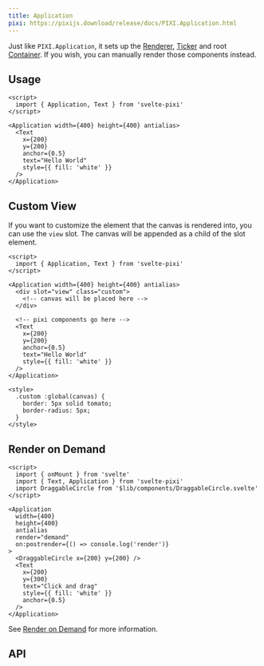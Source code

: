 ```yaml
---
title: Application
pixi: https://pixijs.download/release/docs/PIXI.Application.html
---
```



Just like `PIXI.Application`, it sets up the [Renderer](/docs/components/renderer), [Ticker](/docs/components/ticker) and root [Container](/docs/components/container). If you wish, you can manually render those components instead.

## Usage

```svelte live props={{ bg: 'none' }} wrapper=/src/layouts/examples/wrappers/Empty.svelte
<script>
  import { Application, Text } from 'svelte-pixi'
</script>

<Application width={400} height={400} antialias>
  <Text
    x={200}
    y={200}
    anchor={0.5}
    text="Hello World"
    style={{ fill: 'white' }}
  />
</Application>
```

## Custom View

If you want to customize the element that the canvas is rendered into, you can use the `view` slot. The canvas will be appended as a child of the slot element.

```svelte live props={{ bg: 'none' }} wrapper=/src/layouts/examples/wrappers/Empty.svelte
<script>
  import { Application, Text } from 'svelte-pixi'
</script>

<Application width={400} height={400} antialias>
  <div slot="view" class="custom">
    <!-- canvas will be placed here -->
  </div>

  <!-- pixi components go here -->
  <Text
    x={200}
    y={200}
    anchor={0.5}
    text="Hello World"
    style={{ fill: 'white' }}
  />
</Application>

<style>
  .custom :global(canvas) {
    border: 5px solid tomato;
    border-radius: 5px;
  }
</style>
```

## Render on Demand

```svelte live props={{ bg: 'none' }} wrapper=/src/layouts/examples/wrappers/Empty.svelte
<script>
  import { onMount } from 'svelte'
  import { Text, Application } from 'svelte-pixi'
  import DraggableCircle from '$lib/components/DraggableCircle.svelte'
</script>

<Application
  width={400}
  height={400}
  antialias
  render="demand"
  on:postrender={() => console.log('render')}
>
  <DraggableCircle x={200} y={200} />
  <Text
    x={200}
    y={300}
    text="Click and drag"
    style={{ fill: 'white' }}
    anchor={0.5}
  />
</Application>
```

See [Render on Demand](/docs/advanced/optimizing-performance#render-on-demand) for more information.

## API

<ComponentAPI component="Application.svelte" />
